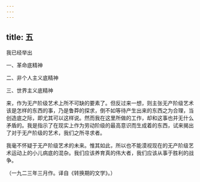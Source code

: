 ```yaml
---
---
---
```

title: 五
---



我已经举出

一、革命底精神

二、非个人主义底精神

三、世界主义底精神

来，作为无产阶级艺术上所不可缺的要素了。但反过来一想，则主张无产阶级艺术该是怎样的东西的事，乃是鲁莽的探求，倒不如等待产生出来的东西之为合理，当创造底之际，即尤其可以这样说。然而我在这里所做的工作，却和这事也并无什么矛盾的。我是指示了在现实上作为劳动阶级的最高意识而生成着的东西，试来揭出了对于无产阶级的艺术，我们之所寻求者。

我毫不怀疑于无产阶级艺术的未来。惟其如此，所以也不能漠视现在的无产阶级艺术运动上的小儿病底的混杂。我们应该养育真的伟大者，我们应该从事于胜利的战争。

（一九二三年三月作。译自《转换期的文学》。）